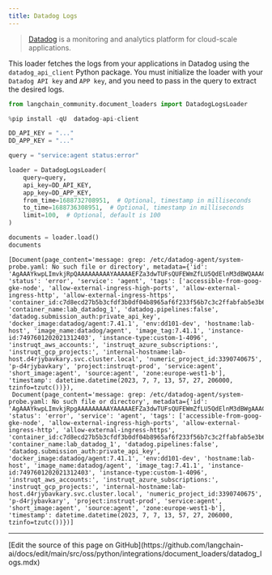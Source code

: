 ```yaml
---
title: Datadog Logs
---
```


>[Datadog](https://www.datadoghq.com/) is a monitoring and analytics platform for cloud-scale applications.

This loader fetches the logs from your applications in Datadog using the `datadog_api_client` Python package. You must initialize the loader with your `Datadog API key` and `APP key`, and you need to pass in the query to extract the desired logs.

```python
from langchain_community.document_loaders import DatadogLogsLoader
```

```python
%pip install -qU  datadog-api-client
```

```python
DD_API_KEY = "..."
DD_APP_KEY = "..."
```

```python
query = "service:agent status:error"

loader = DatadogLogsLoader(
    query=query,
    api_key=DD_API_KEY,
    app_key=DD_APP_KEY,
    from_time=1688732708951,  # Optional, timestamp in milliseconds
    to_time=1688736308951,  # Optional, timestamp in milliseconds
    limit=100,  # Optional, default is 100
)
```

```python
documents = loader.load()
documents
```

```output
[Document(page_content='message: grep: /etc/datadog-agent/system-probe.yaml: No such file or directory', metadata={'id': 'AgAAAYkwpLImvkjRpQAAAAAAAAAYAAAAAEFZa3dwTUFsQUFEWmZfLU5QdElnM3dBWQAAACQAAAAAMDE4OTMwYTQtYzk3OS00MmJjLTlhNDAtOTY4N2EwY2I5ZDdk', 'status': 'error', 'service': 'agent', 'tags': ['accessible-from-goog-gke-node', 'allow-external-ingress-high-ports', 'allow-external-ingress-http', 'allow-external-ingress-https', 'container_id:c7d8ecd27b5b3cfdf3b0df04b8965af6f233f56b7c3c2ffabfab5e3b6ccbd6a5', 'container_name:lab_datadog_1', 'datadog.pipelines:false', 'datadog.submission_auth:private_api_key', 'docker_image:datadog/agent:7.41.1', 'env:dd101-dev', 'hostname:lab-host', 'image_name:datadog/agent', 'image_tag:7.41.1', 'instance-id:7497601202021312403', 'instance-type:custom-1-4096', 'instruqt_aws_accounts:', 'instruqt_azure_subscriptions:', 'instruqt_gcp_projects:', 'internal-hostname:lab-host.d4rjybavkary.svc.cluster.local', 'numeric_project_id:3390740675', 'p-d4rjybavkary', 'project:instruqt-prod', 'service:agent', 'short_image:agent', 'source:agent', 'zone:europe-west1-b'], 'timestamp': datetime.datetime(2023, 7, 7, 13, 57, 27, 206000, tzinfo=tzutc())}),
 Document(page_content='message: grep: /etc/datadog-agent/system-probe.yaml: No such file or directory', metadata={'id': 'AgAAAYkwpLImvkjRpgAAAAAAAAAYAAAAAEFZa3dwTUFsQUFEWmZfLU5QdElnM3dBWgAAACQAAAAAMDE4OTMwYTQtYzk3OS00MmJjLTlhNDAtOTY4N2EwY2I5ZDdk', 'status': 'error', 'service': 'agent', 'tags': ['accessible-from-goog-gke-node', 'allow-external-ingress-high-ports', 'allow-external-ingress-http', 'allow-external-ingress-https', 'container_id:c7d8ecd27b5b3cfdf3b0df04b8965af6f233f56b7c3c2ffabfab5e3b6ccbd6a5', 'container_name:lab_datadog_1', 'datadog.pipelines:false', 'datadog.submission_auth:private_api_key', 'docker_image:datadog/agent:7.41.1', 'env:dd101-dev', 'hostname:lab-host', 'image_name:datadog/agent', 'image_tag:7.41.1', 'instance-id:7497601202021312403', 'instance-type:custom-1-4096', 'instruqt_aws_accounts:', 'instruqt_azure_subscriptions:', 'instruqt_gcp_projects:', 'internal-hostname:lab-host.d4rjybavkary.svc.cluster.local', 'numeric_project_id:3390740675', 'p-d4rjybavkary', 'project:instruqt-prod', 'service:agent', 'short_image:agent', 'source:agent', 'zone:europe-west1-b'], 'timestamp': datetime.datetime(2023, 7, 7, 13, 57, 27, 206000, tzinfo=tzutc())})]
```

---

<Callout icon="pen-to-square" iconType="regular">
  [Edit the source of this page on GitHub](https://github.com/langchain-ai/docs/edit/main/src/oss/python/integrations/document_loaders/datadog_logs.mdx)
</Callout>

